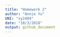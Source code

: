 ```yaml
---
title: "Homework 2"
author: "Annie Yu"
UNI: "xy2404"
date: "10/3/2018"
output: github_document
---
```


